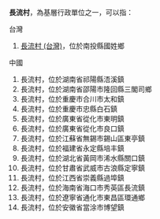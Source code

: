 '''長流村'''，為基層行政單位之一，可以指：

;台灣
#[[長流村_(台灣)|長流村 (台灣)]]，位於南投縣國姓鄉

;中國
#長流村，位於湖南省祁陽縣浯溪鎮
#長流村，位於湖南省邵陽市隆回縣三閣司鄉
#長流村，位於重慶市合川市太和鎮
#長流村，位於重慶市忠縣白石鎮
#長流村，位於廣東省從化市東明鎮
#長流村，位於廣東省從化市良口鎮
#長流村，位於江蘇省無錫市錫山區東亭鎮
#長流村，位於福建省永定縣培丰鎮
#長流村，位於湖北省黃岡市浠水縣關口鎮
#長流村，位於甘肅省武威市古浪縣定寧鎮
#長流村，位於江西省崇義縣過埠鎮
#長流村，位於海南省海口市秀英區長流鎮
#長流村，位於遼寧省通化市東昌區環通鄉
#長流村，位於安徽省當涂市博望鎮

{{disambig|C長流村|Cat=三字村名消歧义}}
